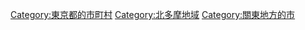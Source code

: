 {{Commonscat|Higashimurayama, Tokyo}}
{{Catmore}}

{{DEFAULTSORT:Higashimurayama-shi}}
[[Category:東京都的市町村|Category:東京都的市町村]]
[[Category:北多摩地域|Category:北多摩地域]]
[[Category:關東地方的市|Category:關東地方的市]]